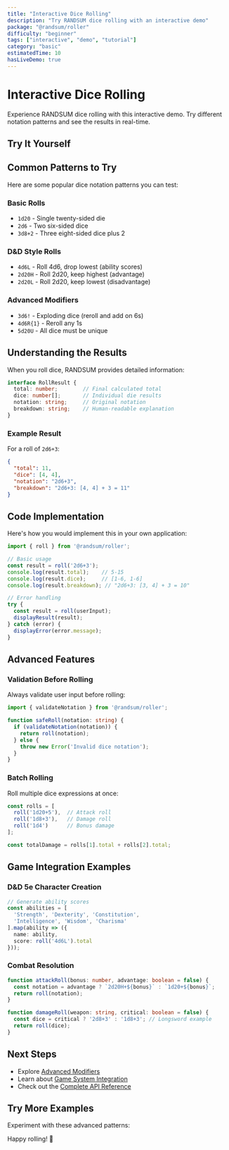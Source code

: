 ```yaml
---
title: "Interactive Dice Rolling"
description: "Try RANDSUM dice rolling with an interactive demo"
package: "@randsum/roller"
difficulty: "beginner"
tags: ["interactive", "demo", "tutorial"]
category: "basic"
estimatedTime: 10
hasLiveDemo: true
---
```



# Interactive Dice Rolling

Experience RANDSUM dice rolling with this interactive demo. Try different notation patterns and see the results in real-time.

## Try It Yourself

<DiceRoller notation="2d6+3" label="Roll 2d6+3" />

## Common Patterns to Try

Here are some popular dice notation patterns you can test:

### Basic Rolls
- `1d20` - Single twenty-sided die
- `2d6` - Two six-sided dice
- `3d8+2` - Three eight-sided dice plus 2

### D&D Style Rolls
- `4d6L` - Roll 4d6, drop lowest (ability scores)
- `2d20H` - Roll 2d20, keep highest (advantage)
- `2d20L` - Roll 2d20, keep lowest (disadvantage)

### Advanced Modifiers
- `3d6!` - Exploding dice (reroll and add on 6s)
- `4d6R{1}` - Reroll any 1s
- `5d20U` - All dice must be unique

## Understanding the Results

When you roll dice, RANDSUM provides detailed information:

```typescript
interface RollResult {
  total: number;        // Final calculated total
  dice: number[];       // Individual die results
  notation: string;     // Original notation
  breakdown: string;    // Human-readable explanation
}
```

### Example Result

For a roll of `2d6+3`:

```json
{
  "total": 11,
  "dice": [4, 4],
  "notation": "2d6+3",
  "breakdown": "2d6+3: [4, 4] + 3 = 11"
}
```

## Code Implementation

Here's how you would implement this in your own application:

```typescript
import { roll } from '@randsum/roller';

// Basic usage
const result = roll('2d6+3');
console.log(result.total);    // 5-15
console.log(result.dice);     // [1-6, 1-6]
console.log(result.breakdown); // "2d6+3: [3, 4] + 3 = 10"

// Error handling
try {
  const result = roll(userInput);
  displayResult(result);
} catch (error) {
  displayError(error.message);
}
```

## Advanced Features

### Validation Before Rolling

Always validate user input before rolling:

```typescript
import { validateNotation } from '@randsum/roller';

function safeRoll(notation: string) {
  if (validateNotation(notation)) {
    return roll(notation);
  } else {
    throw new Error('Invalid dice notation');
  }
}
```

### Batch Rolling

Roll multiple dice expressions at once:

```typescript
const rolls = [
  roll('1d20+5'),  // Attack roll
  roll('1d8+3'),   // Damage roll
  roll('1d4')      // Bonus damage
];

const totalDamage = rolls[1].total + rolls[2].total;
```

## Game Integration Examples

### D&D 5e Character Creation

```typescript
// Generate ability scores
const abilities = [
  'Strength', 'Dexterity', 'Constitution',
  'Intelligence', 'Wisdom', 'Charisma'
].map(ability => ({
  name: ability,
  score: roll('4d6L').total
}));
```

### Combat Resolution

```typescript
function attackRoll(bonus: number, advantage: boolean = false) {
  const notation = advantage ? `2d20H+${bonus}` : `1d20+${bonus}`;
  return roll(notation);
}

function damageRoll(weapon: string, critical: boolean = false) {
  const dice = critical ? '2d8+3' : '1d8+3'; // Longsword example
  return roll(dice);
}
```

## Next Steps

- Explore [Advanced Modifiers](/examples/advanced-modifiers)
- Learn about [Game System Integration](/examples/game-systems)
- Check out the [Complete API Reference](/docs/api)

## Try More Examples

Experiment with these advanced patterns:

<DiceRoller notation="4d6L" label="Roll Ability Score (4d6L)" />

<DiceRoller notation="1d20+5" label="Roll Attack (1d20+5)" />

<DiceRoller notation="3d6!" label="Roll Exploding Dice (3d6!)" />

Happy rolling! 🎲
